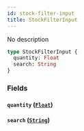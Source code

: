 ```yaml
---
id: stock-filter-input
title: StockFilterInput
---
```


No description

```graphql
type StockFilterInput {
  quantity: Float
  search: String
}
```

### Fields

#### `quantity` ([`Float`](/api-reference/scalars/float.mdx))

#### `search` ([`String`](/api-reference/scalars/string.mdx))
